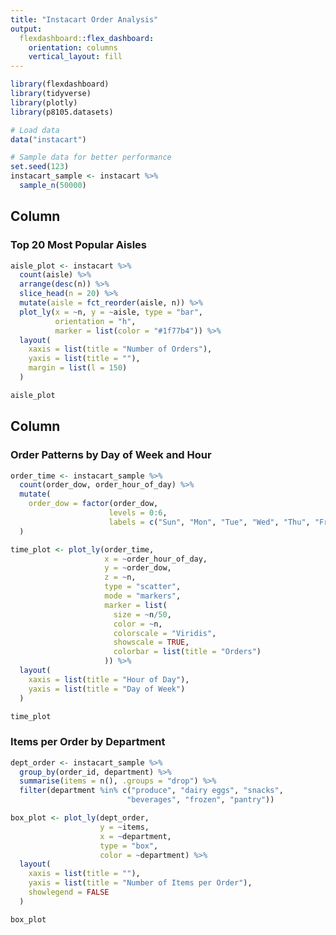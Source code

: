 ```yaml
---
title: "Instacart Order Analysis"
output: 
  flexdashboard::flex_dashboard:
    orientation: columns
    vertical_layout: fill
---
```


```r
library(flexdashboard)
library(tidyverse)
library(plotly)
library(p8105.datasets)

# Load data
data("instacart")

# Sample data for better performance
set.seed(123)
instacart_sample <- instacart %>%
  sample_n(50000)
```

Column {data-width=400}
-----------------------------------------------------------------------

### Top 20 Most Popular Aisles

```r
aisle_plot <- instacart %>%
  count(aisle) %>%
  arrange(desc(n)) %>%
  slice_head(n = 20) %>%
  mutate(aisle = fct_reorder(aisle, n)) %>%
  plot_ly(x = ~n, y = ~aisle, type = "bar", 
          orientation = "h",
          marker = list(color = "#1f77b4")) %>%
  layout(
    xaxis = list(title = "Number of Orders"),
    yaxis = list(title = ""),
    margin = list(l = 150)
  )

aisle_plot
```

Column {data-width=600}
-----------------------------------------------------------------------

### Order Patterns by Day of Week and Hour

```r
order_time <- instacart_sample %>%
  count(order_dow, order_hour_of_day) %>%
  mutate(
    order_dow = factor(order_dow, 
                      levels = 0:6, 
                      labels = c("Sun", "Mon", "Tue", "Wed", "Thu", "Fri", "Sat"))
  )

time_plot <- plot_ly(order_time, 
                     x = ~order_hour_of_day, 
                     y = ~order_dow, 
                     z = ~n,
                     type = "scatter",
                     mode = "markers",
                     marker = list(
                       size = ~n/50,
                       color = ~n,
                       colorscale = "Viridis",
                       showscale = TRUE,
                       colorbar = list(title = "Orders")
                     )) %>%
  layout(
    xaxis = list(title = "Hour of Day"),
    yaxis = list(title = "Day of Week")
  )

time_plot
```

### Items per Order by Department

```r
dept_order <- instacart_sample %>%
  group_by(order_id, department) %>%
  summarise(items = n(), .groups = "drop") %>%
  filter(department %in% c("produce", "dairy eggs", "snacks", 
                          "beverages", "frozen", "pantry"))

box_plot <- plot_ly(dept_order, 
                    y = ~items, 
                    x = ~department, 
                    type = "box",
                    color = ~department) %>%
  layout(
    xaxis = list(title = ""),
    yaxis = list(title = "Number of Items per Order"),
    showlegend = FALSE
  )

box_plot
```

